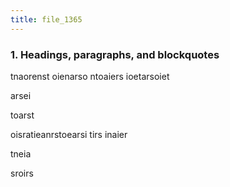 ```yaml
---
title: file_1365
---
```


### 1. Headings, paragraphs, and blockquotes
tnaorenst oienarso ntoaiers ioetarsoiet

arsei

toarst

oisratieanrstoearsi tirs inaier

tneia

sroirs
